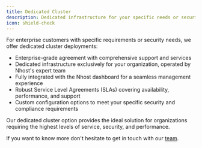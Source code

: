 ```yaml
---
title: Dedicated Cluster
description: Dedicated infrastructure for your specific needs or security requirements
icon: shield-check
---
```



For enterprise customers with specific requirements or security needs, we offer dedicated cluster deployments:

- Enterprise-grade agreement with comprehensive support and services
- Dedicated infrastructure exclusively for your organization, operated by Nhost's expert team
- Fully integrated with the Nhost dashboard for a seamless management experience
- Robust Service Level Agreements (SLAs) covering availability, performance, and support
- Custom configuration options to meet your specific security and compliance requirements

Our dedicated cluster option provides the ideal solution for organizations requiring the highest levels of service, security, and performance.

If you want to know more don't hesitate to get in touch with our [team](mailto:hello@nhost.io).

